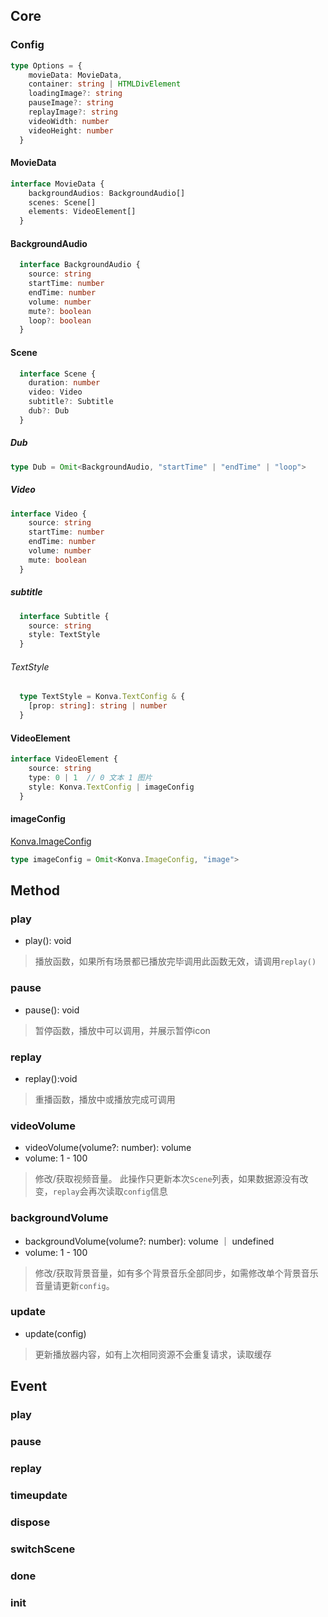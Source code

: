 ## Core
### Config
```ts
type Options = {
    movieData: MovieData,
    container: string | HTMLDivElement
    loadingImage?: string
    pauseImage?: string
    replayImage?: string
    videoWidth: number
    videoHeight: number
  }
```
#### MovieData

```ts
interface MovieData {
    backgroundAudios: BackgroundAudio[]
    scenes: Scene[]
    elements: VideoElement[]
  }
```

#### BackgroundAudio
```ts
  interface BackgroundAudio {
    source: string
    startTime: number
    endTime: number
    volume: number
    mute?: boolean
    loop?: boolean
  }
```
#### Scene

```ts
  interface Scene {
    duration: number
    video: Video
    subtitle?: Subtitle
    dub?: Dub
  }
```

##### Dub
```ts
type Dub = Omit<BackgroundAudio, "startTime" | "endTime" | "loop">
```
##### Video
```ts
interface Video {
    source: string
    startTime: number
    endTime: number
    volume: number
    mute: boolean
  }
```

##### subtitle
```ts
  interface Subtitle {
    source: string
    style: TextStyle
  }
```
###### TextStyle
```ts
  type TextStyle = Konva.TextConfig & {
    [prop: string]: string | number
  }
```


#### VideoElement
```ts
interface VideoElement {
    source: string
    type: 0 | 1  // 0 文本 1 图片
    style: Konva.TextConfig | imageConfig
  }
```
#### imageConfig
[Konva.ImageConfig](https://konvajs.org/api/Konva.Image.html)
```ts
type imageConfig = Omit<Konva.ImageConfig, "image">
```

## Method

### play
- play(): void
> 播放函数，如果所有场景都已播放完毕调用此函数无效，请调用`replay()`

### pause
- pause(): void
> 暂停函数，播放中可以调用，并展示暂停icon

### replay
- replay():void
> 重播函数，播放中或播放完成可调用

### videoVolume
- videoVolume(volume?: number): volume
- volume: 1 - 100
> 修改/获取视频音量。 此操作只更新本次`Scene`列表，如果数据源没有改变，`replay`会再次读取`config`信息

### backgroundVolume
- backgroundVolume(volume?: number): volume ｜ undefined
- volume: 1 - 100
> 修改/获取背景音量，如有多个背景音乐全部同步，如需修改单个背景音乐音量请更新`config`。

### update
- update(config)
> 更新播放器内容，如有上次相同资源不会重复请求，读取缓存


## Event

### play

### pause

### replay

### timeupdate

### dispose

### switchScene

### done

### init
